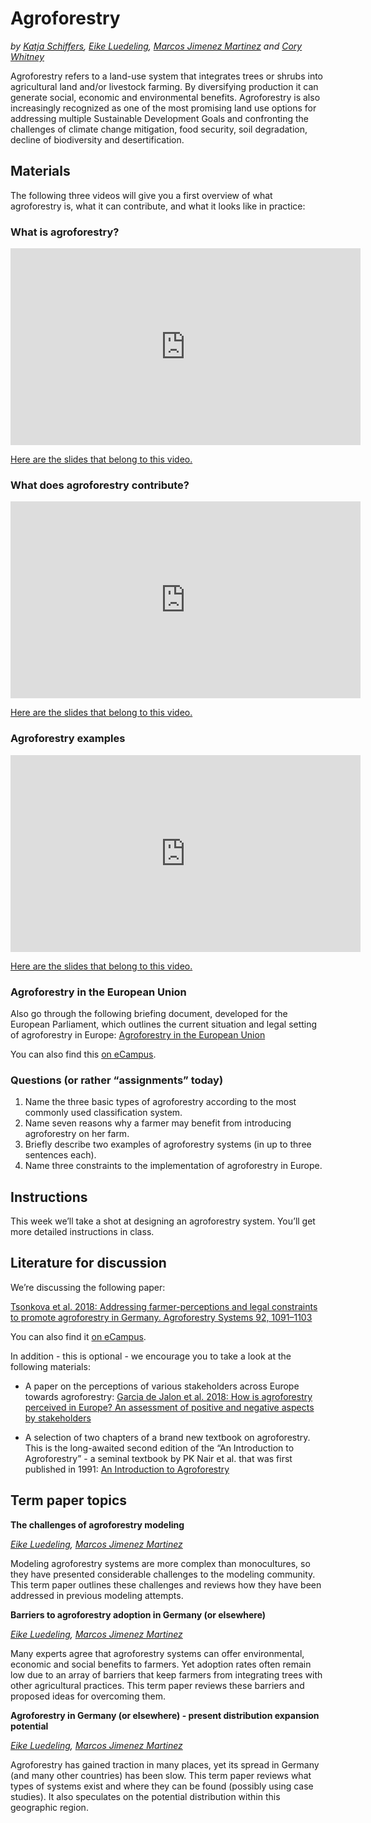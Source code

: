 # Agroforestry
*by [Katja Schiffers](https://www.gartenbauwissenschaften.uni-bonn.de/en/staff/katja-schiffers), [Eike Luedeling](https://www.gartenbauwissenschaften.uni-bonn.de/en/staff/eike-luedeling), [Marcos Jimenez Martinez](https://www.gartenbauwissenschaften.uni-bonn.de/en/staff/marcos-jimenez-martinez) and [Cory Whitney](https://www.gartenbauwissenschaften.uni-bonn.de/en/staff/cory-whitney)*


Agroforestry refers to a land-use system that integrates trees or shrubs into agricultural land and/or livestock farming. By diversifying production it can generate social, economic and environmental benefits. Agroforestry is also increasingly recognized as one of the most promising land use options for addressing multiple Sustainable Development Goals and confronting the challenges of climate change mitigation, food security, soil degradation, decline of biodiversity and desertification.   

## Materials

The following three videos will give you a first overview of what agroforestry is, what it can contribute, and what it looks like in practice:

### What is agroforestry?

<iframe width="560" height="315" src="https://www.youtube.com/embed/2o8-eWSpThk" frameborder="0" allowfullscreen></iframe>

[Here are the slides that belong to this video.](https://uni-bonn.sciebo.de/s/D6gaE6crpYLw6TZ)

### What does agroforestry contribute?

<iframe width="560" height="315" src="https://www.youtube.com/embed/w0S5xpQzmTY" frameborder="0" allowfullscreen></iframe>

[Here are the slides that belong to this video.](https://uni-bonn.sciebo.de/s/4ZYt9wpcktE3LLm)

### Agroforestry examples

<iframe width="560" height="315" src="https://www.youtube.com/embed/tzcHIHE6zXk" frameborder="0" allowfullscreen></iframe>

[Here are the slides that belong to this video.](https://uni-bonn.sciebo.de/s/Zsk1M9SIu62i27L)

### Agroforestry in the European Union

Also go through the following briefing document, developed for the European Parliament, which outlines the current situation and legal setting of agroforestry in Europe: [Agroforestry in the European Union](https://www.europarl.europa.eu/RegData/etudes/BRIE/2020/651982/EPRS_BRI(2020)651982_EN.pdf)

You can also find this [on eCampus](https://ecampus.uni-bonn.de/goto_ecampus_file_3562269_download.html).

### Questions (or rather "assignments" today)

1. Name the three basic types of agroforestry according to the most commonly used classification system.
2. Name seven reasons why a farmer may benefit from introducing agroforestry on her farm.
3. Briefly describe two examples of agroforestry systems (in up to three sentences each).
4. Name three constraints to the implementation of agroforestry in Europe.

## Instructions

This week we'll take a shot at designing an agroforestry system. You'll get more detailed instructions in class.

## Literature for discussion

We're discussing the following paper:

[Tsonkova et al. 2018: Addressing farmer-perceptions and legal constraints to promote agroforestry in Germany. Agroforestry Systems 92, 1091–1103](https://link.springer.com/content/pdf/10.1007/s10457-018-0228-4.pdf)

You can also find it [on eCampus](https://ecampus.uni-bonn.de/goto_ecampus_file_3562268_download.html).

In addition - this is optional - we encourage you to take a look at the following materials:

* A paper on the perceptions of various stakeholders across Europe towards agroforestry: [Garcia de Jalon et al. 2018: How is agroforestry perceived in Europe? An assessment of positive and negative aspects by stakeholders](https://ecampus.uni-bonn.de/goto_ecampus_file_3562267_download.html)

* A selection of two chapters of a brand new textbook on agroforestry. This is the long-awaited second edition of the "An Introduction to Agroforestry" - a seminal textbook by PK Nair et al. that was first published in 1991: [An Introduction to Agroforestry](https://ecampus.uni-bonn.de/goto_ecampus_file_3562270_download.html)

## Term paper topics

**The challenges of agroforestry modeling**

*[Eike Luedeling](https://www.gartenbauwissenschaften.uni-bonn.de/en/staff/eike-luedeling), [Marcos Jimenez Martinez](https://www.gartenbauwissenschaften.uni-bonn.de/en/staff/marcos-jimenez-martinez)*

Modeling agroforestry systems are more complex than monocultures, so they have presented considerable challenges to the modeling community. This term paper outlines these challenges and reviews how they have been addressed in previous modeling attempts.

**Barriers to agroforestry adoption in Germany (or elsewhere)**

*[Eike Luedeling](https://www.gartenbauwissenschaften.uni-bonn.de/en/staff/eike-luedeling), [Marcos Jimenez Martinez](https://www.gartenbauwissenschaften.uni-bonn.de/en/staff/marcos-jimenez-martinez)*

Many experts agree that agroforestry systems can offer environmental, economic and social benefits to farmers. Yet adoption rates often remain low due to an array of barriers that keep farmers from integrating trees with other agricultural practices. This term paper reviews these barriers and proposed ideas for overcoming them.

**Agroforestry in Germany (or elsewhere) - present distribution expansion potential**

*[Eike Luedeling](https://www.gartenbauwissenschaften.uni-bonn.de/en/staff/eike-luedeling), [Marcos Jimenez Martinez](https://www.gartenbauwissenschaften.uni-bonn.de/en/staff/marcos-jimenez-martinez)*

Agroforestry has gained traction in many places, yet its spread in Germany (and many other countries) has been slow. This term paper reviews what types of systems exist and where they can be found (possibly using case studies). It also speculates on the potential distribution within this geographic region.
